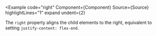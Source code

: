 
<Example
  code="right"
  Component={Component}
  Source={Source}
  highlightLines="1"
  expand
  undent={2}
>
  The `right` property aligns the child elements to the right, equivalent to
  setting `justify-content: flex-end`.
</Example>
